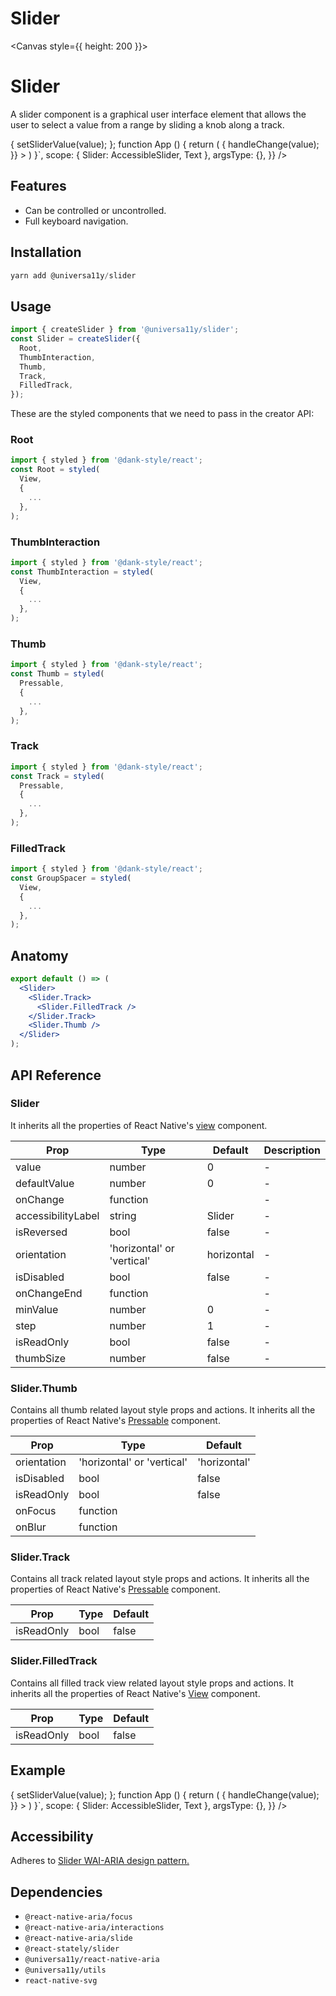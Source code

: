 
<Meta title="components/Slider" />

# Slider

<Canvas style={{ height: 200 }}>
  <Story id="components-stories-slider--slider-story" />
</Canvas>


<Meta title="components/Slider" />


# Slider

A slider component is a graphical user interface element that allows the user to select a value from a range by sliding a knob along a track.

<AppProvider>
  <CodePreview
    showComponentRenderer={true}
    showArgsController={false}
    metaData={{
      code: ` 
       const [sliderValue, setSliderValue] = React.useState(40);
  const handleChange = (value: any) => {
    setSliderValue(value);
  };
      function App () {
        return (
       <Slider
        w="50%"
        value={sliderValue}
        onChange={(value: any) => {
          handleChange(value);
        }}
      >
        <Slider.Track>
          <Slider.FilledTrack />
        </Slider.Track>
        <Slider.Thumb />
      </Slider>
    )
    }`,
      scope: { Slider: AccessibleSlider, Text },
      argsType: {},
    }}
  />
</AppProvider>

<br />

## Features

- Can be controlled or uncontrolled.
- Full keyboard navigation.

## Installation

```jsx
yarn add @universa11y/slider
```

## Usage

```jsx
import { createSlider } from '@universa11y/slider';
const Slider = createSlider({
  Root,
  ThumbInteraction,
  Thumb,
  Track,
  FilledTrack,
});
```

These are the styled components that we need to pass in the creator API:

### Root

```jsx
import { styled } from '@dank-style/react';
const Root = styled(
  View,
  {
    ...
  },
);
```

### ThumbInteraction

```jsx
import { styled } from '@dank-style/react';
const ThumbInteraction = styled(
  View,
  {
    ...
  },
);
```

### Thumb

```jsx
import { styled } from '@dank-style/react';
const Thumb = styled(
  Pressable,
  {
    ...
  },
);
```

### Track

```jsx
import { styled } from '@dank-style/react';
const Track = styled(
  Pressable,
  {
    ...
  },
);
```

### FilledTrack

```jsx
import { styled } from '@dank-style/react';
const GroupSpacer = styled(
  View,
  {
    ...
  },
);
```

## Anatomy

```jsx
export default () => (
  <Slider>
    <Slider.Track>
      <Slider.FilledTrack />
    </Slider.Track>
    <Slider.Thumb />
  </Slider>
);
```

## API Reference

### Slider

It inherits all the properties of React Native's [view](https://reactnative.dev/docs/view#props) component.

| Prop               | Type                       | Default    | Description |
| ------------------ | -------------------------- | ---------- | ----------- |
| value              | number                     | 0          | -           |
| defaultValue       | number                     | 0          | -           |
| onChange           | function                   |            | -           |
| accessibilityLabel | string                     | Slider     | -           |
| isReversed         | bool                       | false      | -           |
| orientation        | 'horizontal' or 'vertical' | horizontal | -           |
| isDisabled         | bool                       | false      | -           |
| onChangeEnd        | function                   |            | -           |
| minValue           | number                     | 0          | -           |
| step               | number                     | 1          | -           |
| isReadOnly         | bool                       | false      | -           |
| thumbSize          | number                     | false      | -           |

### Slider.Thumb

Contains all thumb related layout style props and actions.
It inherits all the properties of React Native's [Pressable](https://reactnative.dev/docs/pressable#props) component.

| Prop        | Type                       | Default      |
| ----------- | -------------------------- | ------------ |
| orientation | 'horizontal' or 'vertical' | 'horizontal' |
| isDisabled  | bool                       | false        |
| isReadOnly  | bool                       | false        |
| onFocus     | function                   |              |
| onBlur      | function                   |              |

### Slider.Track

Contains all track related layout style props and actions.
It inherits all the properties of React Native's [Pressable](https://reactnative.dev/docs/pressable#props) component.

| Prop       | Type | Default |
| ---------- | ---- | ------- |
| isReadOnly | bool | false   |

### Slider.FilledTrack

Contains all filled track view related layout style props and actions.
It inherits all the properties of React Native's [View](https://reactnative.dev/docs/view#props) component.

| Prop       | Type | Default |
| ---------- | ---- | ------- |
| isReadOnly | bool | false   |

## Example

<AppProvider>
  <CodePreview
    showComponentRenderer={true}
    showArgsController={false}
    metaData={{
      code: ` 
       const [sliderValue, setSliderValue] = React.useState(40);
  const handleChange = (value: any) => {
    setSliderValue(value);
  };
      function App () {
        return (
       <Slider
        w="50%"
        value={sliderValue}
        onChange={(value: any) => {
          handleChange(value);
        }}
      >
        <Slider.Track>
          <Slider.FilledTrack />
        </Slider.Track>
        <Slider.Thumb />
      </Slider>
    )
    }`,
      scope: { Slider: AccessibleSlider, Text },
      argsType: {},
    }}
  />
</AppProvider>

## Accessibility

Adheres to [Slider WAI-ARIA design pattern.](https://www.w3.org/WAI/ARIA/apg/patterns/slider/)

## Dependencies

- `@react-native-aria/focus`
- `@react-native-aria/interactions`
- `@react-native-aria/slide`
- `@react-stately/slider`
- `@universa11y/react-native-aria`
- `@universa11y/utils`
- `react-native-svg`
